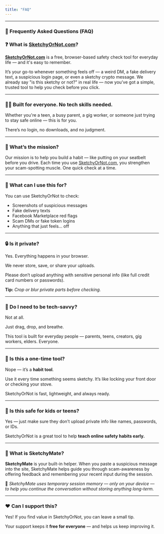 ```yaml
---
title: "FAQ"
---
```


---

### 💬 Frequently Asked Questions (FAQ)

### ❓ What is [SketchyOrNot.com](http://SketchyOrNot.com)?

[**SketchyOrNot.com**](http://SketchyOrNot.com) is a free, browser-based safety check tool for everyday life — and it's easy to remember.

It’s your go-to whenever something feels off — a weird DM, a fake delivery text, a suspicious login page, or even a sketchy crypto message. We already say "is this sketchy or not?" in real life — now you’ve got a simple, trusted tool to help you check before you click.

---

### 🧑‍💻 Built for everyone. No tech skills needed.

Whether you're a teen, a busy parent, a gig worker, or someone just trying to stay safe online — this is for you.

There’s no login, no downloads, and no judgment.

---

### 🎯 What’s the mission?

Our mission is to help you build a habit — like putting on your seatbelt before you drive. Each time you use [SketchyOrNot.com](http://SketchyOrNot.com), you strengthen your scam-spotting muscle. One quick check at a time.

---

### 👀 What can I use this for?

You can use SketchyOrNot to check:

- Screenshots of suspicious messages
- Fake delivery texts
- Facebook Marketplace red flags
- Scam DMs or fake token logins
- Anything that just feels... off

---

### 🔒 Is it private?

Yes. Everything happens in your browser.

We never store, save, or share your uploads.

Please don’t upload anything with sensitive personal info (like full credit card numbers or passwords).

**Tip:** _Crop or blur private parts before checking._

---

### 🧠 Do I need to be tech-savvy?

Not at all.

Just drag, drop, and breathe.

This tool is built for everyday people — parents, teens, creators, gig workers, elders. Everyone.

---

### 🔁 Is this a one-time tool?

Nope — it’s a **habit tool**.

Use it every time something seems sketchy. It’s like locking your front door or checking your stove.

SketchyOrNot is fast, lightweight, and always ready.

---

### 👶 Is this safe for kids or teens?

Yes — just make sure they don’t upload private info like names, passwords, or IDs.

SketchyOrNot is a great tool to help **teach online safety habits early.**

---

### 🤖 What is SketchyMate?

**SketchyMate** is your built-in helper. When you paste a suspicious message into the site, SketchyMate helps guide you through scam-awareness by offering feedback and remembering your recent input during the session.

🧠 _SketchyMate uses temporary session memory — only on your device — to help you continue the conversation without storing anything long-term._

---

### ❤️ Can I support this?

Yes\! If you find value in SketchyOrNot, you can leave a small tip.

Your support keeps it **free for everyone** — and helps us keep improving it. 